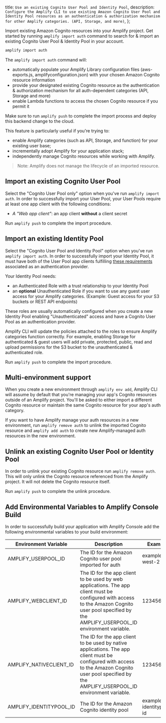   title: `Use an existing Cognito User Pool and Identity Pool`,
  description: `Configure the Amplify CLI to use existing Amazon Cognito User Pool and Identity Pool resources as an authentication & authorization mechanism for other Amplify categories. (API, Storage, and more)`,
};

Import existing Amazon Cognito resources into your Amplify project. Get started by running `amplify import auth` command to search for & import an existing Cognito User Pool & Identity Pool in your account.

```bash
amplify import auth
```

The `amplify import auth` command will:

- automatically populate your Amplify Library configuration files (aws-exports.js, amplifyconfiguration.json) with your chosen Amazon Cognito resource information
- provide your designated existing Cognito resource as the authentication & authorization mechanism for all auth-dependent categories (API, Storage and more)
- enable Lambda functions to access the chosen Cognito resource if you permit it

Make sure to run `amplify push` to complete the import process and deploy this backend change to the cloud.

This feature is particularly useful if you're trying to:

- enable Amplify categories (such as API, Storage, and function) for your existing user base;
- incrementally adopt Amplify for your application stack;
- independently manage Cognito resources while working with Amplify.

> Note: Amplify does not manage the lifecycle of an imported resource.

## Import an existing Cognito User Pool

Select the "Cognito User Pool only" option when you've run `amplify import auth`. In order to successfully import your User Pool, your User Pools require at least one app client with the following conditions:

- *A "Web app client"*: an app client **without** a client secret

Run `amplify push` to complete the import procedure.

## Import an existing Identity Pool

Select the "Cognito User Pool and Identity Pool" option when you've run `amplify import auth`. In order to successfully import your Identity Pool, it must have both of the User Pool app clients fulfilling [these requirements](#import-an-existing-cognito-user-pool) associated as an authentication provider.

Your Identity Pool needs:

- an Authenticated Role with a trust relationship to your Identity Pool
- an **optional** Unauthenticated Role if you want to use any guest user access for your Amplify categories. (Example: Guest access for your S3 buckets or REST API endpoints)

These roles are usually automatically configured when you create a new Identity Pool enabling "Unauthenticated" access and have a Cognito User Pool as an authentication provider.

Amplify CLI will update the policies attached to the roles to ensure Amplify categories function correctly. For example, enabling Storage for authenticated & guest users will add private, protected, public, read and upload permissions for the S3 bucket to the unauthenticated & authenticated role.

Run `amplify push` to complete the import procedure.

## Multi-environment support

When you create a new environment through `amplify env add`, Amplify CLI will assume by default that you're managing your app's Cognito resources outside of an Amplify project. You'll be asked to either import a different Cognito resource or maintain the same Cognito resource for your app's auth category.

If you want to have Amplify manage your auth resources in a new environment, run `amplify remove auth` to unlink the imported Cognito resource and `amplify add auth` to create new Amplify-managed auth resources in the new environment.

## Unlink an existing Cognito User Pool or Identity Pool

In order to unlink your existing Cognito resource run `amplify remove auth`. This will only unlink the Cognito resource referenced from the Amplify project. It will not delete the Cognito resource itself.

Run `amplify push` to complete the unlink procedure.

## Add Environmental Variables to Amplify Console Build

In order to successfully build your application with Amplify Console add the following environmental variables to your build environment:

|Environment Variable|Description|Example|
|-|-|-|
|AMPLIFY_USERPOOL_ID|The ID for the Amazon Cognito user pool imported for auth|example_us-west-2|
|AMPLIFY_WEBCLIENT_ID|The ID for the app client to be used by web applications.   The app client must be configured with access to the Amazon Cognito user pool specified by the AMPLIFY_USERPOOL_ID environment variable.|123456|
|AMPLIFY_NATIVECLIENT_ID|The ID for the app client to be used by native applications.   The app client must be configured with access to the Amazon Cognito user pool specified by the AMPLIFY_USERPOOL_ID environment variable.|123456|
|AMPLIFY_IDENTITYPOOL_ID|The ID for the Amazon Cognito identity pool|example-identitypool-id|
